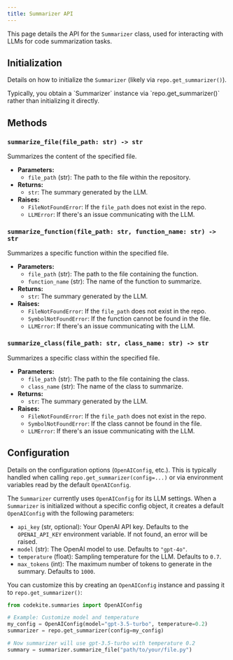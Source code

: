 ```yaml
---
title: Summarizer API
---
```



This page details the API for the `Summarizer` class, used for interacting with LLMs for code summarization tasks.

## Initialization

Details on how to initialize the `Summarizer` (likely via `repo.get_summarizer()`).

<Aside type="note">
  Typically, you obtain a `Summarizer` instance via `repo.get_summarizer()` rather than initializing it directly.
</Aside>

## Methods

### `summarize_file(file_path: str) -> str`

Summarizes the content of the specified file.

*   **Parameters:**
    *   `file_path` (str): The path to the file within the repository.
*   **Returns:**
    *   `str`: The summary generated by the LLM.
*   **Raises:**
    *   `FileNotFoundError`: If the `file_path` does not exist in the repo.
    *   `LLMError`: If there's an issue communicating with the LLM.


### `summarize_function(file_path: str, function_name: str) -> str`

Summarizes a specific function within the specified file.

*   **Parameters:**
    *   `file_path` (str): The path to the file containing the function.
    *   `function_name` (str): The name of the function to summarize.
*   **Returns:**
    *   `str`: The summary generated by the LLM.
*   **Raises:**
    *   `FileNotFoundError`: If the `file_path` does not exist in the repo.
    *   `SymbolNotFoundError`: If the function cannot be found in the file.
    *   `LLMError`: If there's an issue communicating with the LLM.

### `summarize_class(file_path: str, class_name: str) -> str`

Summarizes a specific class within the specified file.

*   **Parameters:**
    *   `file_path` (str): The path to the file containing the class.
    *   `class_name` (str): The name of the class to summarize.
*   **Returns:**
    *   `str`: The summary generated by the LLM.
*   **Raises:**
    *   `FileNotFoundError`: If the `file_path` does not exist in the repo.
    *   `SymbolNotFoundError`: If the class cannot be found in the file.
    *   `LLMError`: If there's an issue communicating with the LLM.

## Configuration

Details on the configuration options (`OpenAIConfig`, etc.).
This is typically handled when calling `repo.get_summarizer(config=...)` or via environment variables read by the default `OpenAIConfig`.

The `Summarizer` currently uses `OpenAIConfig` for its LLM settings. When a `Summarizer` is initialized without a specific config object, it creates a default `OpenAIConfig` with the following parameters:

*   `api_key` (str, optional): Your OpenAI API key. Defaults to the `OPENAI_API_KEY` environment variable. If not found, an error will be raised.
*   `model` (str): The OpenAI model to use. Defaults to `"gpt-4o"`.
*   `temperature` (float): Sampling temperature for the LLM. Defaults to `0.7`.
*   `max_tokens` (int): The maximum number of tokens to generate in the summary. Defaults to `1000`.

You can customize this by creating an `OpenAIConfig` instance and passing it to `repo.get_summarizer()`:

```python
from codekite.summaries import OpenAIConfig

# Example: Customize model and temperature
my_config = OpenAIConfig(model="gpt-3.5-turbo", temperature=0.2)
summarizer = repo.get_summarizer(config=my_config)

# Now summarizer will use gpt-3.5-turbo with temperature 0.2
summary = summarizer.summarize_file("path/to/your/file.py")
```
